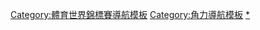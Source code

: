 {{Navbox
|name = 世界角力錦標賽
|title = [[世界摔跤锦标赛|世界角力錦標賽]]
|listclass = hlist
|list1  =
* [[1904年世界角力錦標賽|1904]]
* [[1905年世界角力錦標賽|1905]]
* [[1907年世界角力錦標賽|1907]]
* [[1908年世界角力錦標賽|1908]]
* [[1909年世界角力錦標賽|1909]]
* [[1910年世界角力錦標賽|1910]]
* [[1911年世界角力錦標賽|1911]]
* [[1913年世界角力錦標賽|1913]]
* [[1920年世界角力錦標賽|1920]]
* [[1921年世界角力錦標賽|1921]]
* [[1922年世界角力錦標賽|1922]]
* [[1950年世界角力錦標賽|1950]]
* [[1951年世界角力錦標賽|1951]]
* [[1953年世界角力錦標賽|1953]]
* [[1954年世界角力錦標賽|1954]]
* [[1955年世界角力錦標賽|1955]]
* [[1957年世界角力錦標賽|1957]]
* [[1958年世界角力錦標賽|1958]]
* [[1959年世界角力錦標賽|1959]]
* [[1961年世界角力錦標賽|1961]]
* [[1962年世界角力錦標賽|1962]]
* [[1963年世界角力錦標賽|1963]]
* [[1965年世界角力錦標賽|1965]]
* [[1966年世界角力錦標賽|1966]]
* [[1967年世界角力錦標賽|1967]]
* [[1969年世界角力錦標賽|1969]]
* [[1970年世界角力錦標賽|1970]]
* [[1971年世界角力錦標賽|1971]]
* [[1973年世界角力錦標賽|1973]]
* [[1974年世界角力錦標賽|1974]]
* [[1975年世界角力錦標賽|1975]]
* [[1977年世界角力錦標賽|1977]]
* [[1978年世界角力錦標賽|1978]]
* [[1979年世界角力錦標賽|1979]]
* [[1981年世界角力錦標賽|1981]]
* [[1982年世界角力錦標賽|1982]]
* [[1983年世界角力錦標賽|1983]]
* [[1985年世界角力錦標賽|1985]]
* [[1986年世界角力錦標賽|1986]]
* [[1987年世界角力錦標賽|1987]]
* [[1989年世界角力錦標賽|1989]]
* [[1990年世界角力錦標賽|1990]]
* [[1991年世界角力錦標賽|1991]]
* [[1992年世界角力錦標賽|1992]]
* [[1993年世界角力錦標賽|1993]]
* [[1994年世界角力錦標賽|1994]]
* [[1995年世界角力錦標賽|1995]]
* [[1996年世界角力錦標賽|1996]]
* [[1997年世界角力錦標賽|1997]]
* [[1998年世界角力錦標賽|1998]]
* [[1999年世界角力錦標賽|1999]]
* [[2000年世界角力錦標賽|2000]]
* [[2001年世界角力錦標賽|2001]]
* [[2002年世界角力錦標賽|2002]]
* [[2003年世界角力錦標賽|2003]]
* [[2005年世界角力錦標賽|2005]]
* [[2006年世界摔跤锦标赛|2006]]
* [[2007年世界角力錦標賽|2007]]
* [[2008年世界角力錦標賽|2008]]
* [[2009年世界角力錦標賽|2009]]
* [[2010年世界角力錦標賽|2010]]
* [[2011年世界角力錦標賽|2011]]
* [[2012年世界角力錦標賽|2012]]
* [[2013年世界角力錦標賽|2013]]
* [[2014年世界角力錦標賽|2014]]
* [[2015年世界角力錦標賽|2015]]
* [[2016年世界角力錦標賽|2016]]
* [[2017年世界角力錦標賽|2017]]
* [[2018年世界角力錦標賽|2018]]
* [[2019年世界角力錦標賽|2019]]
* [[2021年世界角力錦標賽|2021]]
}}<noinclude>
[[Category:體育世界錦標賽導航模板]]
[[Category:角力導航模板]]
[[Category:世界角力錦標賽|*]]
</noinclude>